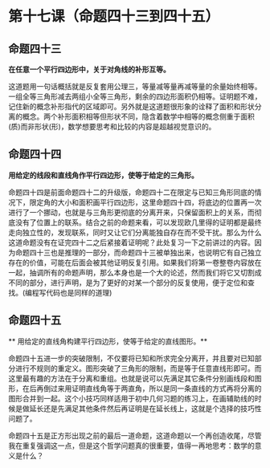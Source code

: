 # 第十七课（命题四十三到四十五）
## 命题四十三
**在任意一个平行四边形中，关于对角线的补形互等。**

这道题用一句话概括就是反复套用公理三，等量减等量再减等量的余量始终相等。一组全等三角形减去两组小全等三角形，剩余的四边形面积仍相等。证明题不难，记住新的概念补形指代的区域即可。另外就是这道题很形象的诠释了面积和形状分离的概念。两个补形面积相等但形状不同，隐含着数学中相等的概念侧重于面积(质)而非形状(形)，数学想要思考和比较的内容是超越视觉意识的。

## 命题四十四
**用给定的线段和直线角作平行四边形，使等于给定的三角形。**

命题四十四是前面命题四十二的升级版，命题四十二在限定与已知三角形同底的情况下，限定角的大小和面积画平行四边形，这里命题四十四，将底边的位置再一次进行了一个挪动，也就是与三角形更彻底的分离开来，只保留面积上的关系，而彻底没有了位置上的联系。结合之前的命题来看，可以发现欧几里得的证明都是最终走向独立性的，发现联系，同时又让它们分离能独自存在而不受干扰。那么为什么这道命题没有在证完四十二之后紧接着证明呢？此处复习一下之前讲过的内容。因为命题四十三也是推理的一部分，而命题四十三被单独出来，也说明它有自己独立存在的价值，可能在后面会被其他证明反复引用。如果我们将第一卷整卷内容放在一起，抽调所有的命题声明，那么本身也是一个大的论述，然而我们将它又切割成不同的部分，进行声明，是为了更好的对某一个部分的反复使用，便于定位和查找。(编程写代码也是同样的道理)

## 命题四十五
** 用给定的直线角构建平行四边形，使等于给定的直线图形。**

命题四十五进一步的突破限制，不仅要将已知和所求完全分离开，并且要对已知部分进行不规则的重定义。图形突破了三角形的限制，而是等于任意直线形即可。而这里最有趣的方法在于分离和重组。也就是说可以先满足其它条件分别画线段和图形，在后再倒过来用证明直线角等于两直角，所以是同一条直线的方式再将分离的图形合并到一起。这个小技巧同样适用于初中几何习题的练习上，在画辅助线的时候是做延长还是先满足其他条件然后再证明是在延长线上，这就是个选择的技巧性问题了。

命题四十五是正方形出现之前的最后一道命题，这道命题以一个再创造收尾，尽管我在重复强调这一点，但是这个哲学问题真的很重要，值得一再地思考：数学的意义是什么？
